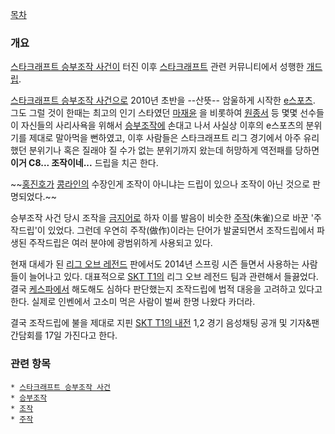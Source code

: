 [[목차]]

=== 개요 ===
[[스타크래프트 승부조작 사건]]이 터진 이후 [[스타크래프트]] 관련 커뮤니티에서 성행한 [[개드립]].

[[스타크래프트 승부조작 사건]]으로 2010년 초반을 --산뜻-- 암울하게 시작한 [[e스포츠]]. 그도 그럴 것이 한때는 최고의 인기 스타였던 [[마재윤]] 을 비롯하여 [[원종서]] 등 몇몇 선수들이 자신들의 사리사욕을 위해서 [[승부조작]]에 손대고 나서 사실상 이후의 e스포츠의 분위기를 제대로 말아먹을 뻔하였고, 이후 사람들은 스타크래프트 리그 경기에서 아주 유리했던 분위기나 혹은 질래야 질 수가 없는 분위기까지 왔는데 허망하게 역전패를 당하면 '''이거 C8... 조작이네...''' 드립을 치곤 한다.

~~[[홍진호]]가 [[콩라인]]의 수장인게 조작이 아니냐는 드립이 있으나 조작이 아닌 것으로 판명되었다.~~

승부조작 사건 당시 조작을 [[금지어]]로 하자 이를 발음이 비슷한 [[주작]](朱雀)으로 바꾼 '주작드립'이 있었다. 그런데 우연히 주작(做作)이라는 단어가 발굴되면서 조작드립에서 파생된 주작드립은 여러 분야에 광범위하게 사용되고 있다.

현재 대세가 된 [[리그 오브 레전드]] 판에서도 2014년 스프링 시즌 들면서 사용하는 사람들이 늘어나고 있다. 대표적으로 [[SKT T1]]의 리그 오브 레전드 팀과 관련해서 들끓었다. 결국 [[케스파]]에서 해도해도 심하다 판단했는지 조작드립에 법적 대응을 고려하고 있다고 한다. 실제로 인벤에서 고소미 먹은 사람이 벌써 한명 나왔다 카더라.

결국 조작드립에 불을 제대로 지핀 [[SKT T1/리그 오브 레전드|SKT T1의 내전]] 1,2 경기 음성채팅 공개 및 기자&팬 간담회를 17일 가진다고 한다.

=== 관련 항목 ===
 * [[스타크래프트 승부조작 사건]]
 * [[승부조작]]
 * [[조작]]
 * [[주작]]
